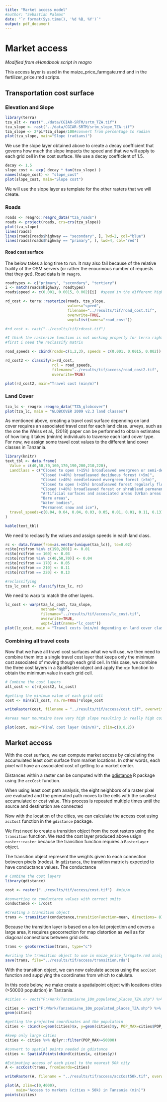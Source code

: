 ```yaml
---
title: "Market access model"
#author: "Sebastian Palmas"
date: "`r format(Sys.time(), '%d %B, %Y')`"
output: pdf_document
---
```


# Market access

*Modified from eHandbook script in reagro* 

This access layer is used in the maize_price_farmgate.rmd and in the fertilizer_price.rmd scripts.

## Transportation cost surface 
### Elevation and Slope

```r
library(terra)
tza_alt <- rast("../data/CGIAR-SRTM/srtm_TZA.tif")
tza_slope <- rast("../data/CGIAR-SRTM/srtm_slope_TZA.tif")
tza_slope <- 2*pi*tza_slope/100#convert from percentage to radian
plot(tza_slope, main="Slope (radians)")
```

We use the slope layer obtained above to create a decay coefficient that governs how much the slope impacts the speed and that we will apply to each grid cell in the cost surface. We use a decay coefficient of 1.5.

```r
decay <- 1.5
slope_cost <- exp( decay * tan(tza_slope) )
names(slope_cost) <- "slope_cost"
plot(slope_cost, main="Slope cost")
```

We will use the slope layer as template for the other rasters that we will create.


### Roads


```r
roads <- reagro::reagro_data("tza_roads")
roads <- project(roads, crs=crs(tza_slope))
plot(tza_slope)
lines(roads)
lines(roads[roads$highway == "secondary", ], lwd=2, col="blue")
lines(roads[roads$highway == "primary", ], lwd=4, col="red")
```

#### Road cost surface

The below takes a long time to run. It may also fail because of the relative fraility of the OSM servers (or rather the enourmous number of requests that they get). Road data is in `reagro`.


```r
roadtypes <- c("primary", "secondary", "tertiary")
i <- match(roads$highway, roadtypes)
roads$speed <- c(0.001, 0.0015, 0.002)[i]  #speed in the different highways (min/m)

rd_cost <- terra::rasterize(roads, tza_slope,
                            values="speed",
                            filename="../results/tif/road_cost.tif",
                            overwrite=TRUE,
                            wopt=list(names="road_cost"))

#rd_cost <- rast("../results/tif/rdcost.tif")

#I think the rasterize function is not working properly for terra right now. I'll reclassify manually.
#first i need the reclassify matrix

road_speeds <- cbind(roads=c(1,2,3), speeds = c(0.001, 0.0015, 0.002))

rd_cost2 <- classify(x=rd_cost,
                     rcl = road_speeds,
                     filename="../results/tif/access/road_cost2.tif",
                     overwrite=TRUE)

plot(rd_cost2, main="Travel cost (min/m)")
```


### Land Cover

```r
tza_lc <- reagro::reagro_data("TZA_globcover")
plot(tza_lc, main = "GLOBCOVER 2009 v2.3 land classes")
```

As mentioned above, creating a travel cost surface depending on land cover requires an associated travel cost for each land class. urveys, such as the one the Weiss et al., (2018) paper can be performed to obtain estimates of how long it takes (min/m) individuals to traverse each land cover type. For now, we assign some travel cost values to the different land cover classes in Tanzania.

```r
library(knitr)
text_tbl <- data.frame(
  Value = c(40,50,70,160,170,190,200,210,220),
  LandClass = c("Closed to open (>15%) broadleaved evergreen or semi-deciduous forest (>5m)",
                "Closed (>40%) broadleaved deciduous forest (>5m)",
                "Closed (>40%) needleleaved evergreen forest (>5m)",
                "Closed to open (>15%) broadleaved forest regularly flooded (semi-permanently or temporarily) - Fresh or brackish water",
                "Closed (>40%) broadleaved forest or shrubland permanently flooded - Saline or brackish water",
                "Artificial surfaces and associated areas (Urban areas >50%)",
                "Bare areas",
                "Water bodies",
                "Permanent snow and ice"),
  travel_speeds=c(0.04, 0.04, 0.04, 0.03, 0.05, 0.01, 0.01, 0.11, 0.13)
)

kable(text_tbl)
```

We need to reclassify the values and assign speeds in each land class.

```r
rc <- data.frame(from=as.vector(unique(tza_lc)), to=0.02)
rc$to[rc$from %in% c(190,200)] <- 0.01
rc$to[rc$from == 160] <- 0.03
rc$to[rc$from %in% c(40,50,70)] <- 0.04
rc$to[rc$from == 170] <- 0.05
rc$to[rc$from == 210] <- 0.11
rc$to[rc$from == 220] <- 0.13

#reclassifying
tza_lc_cost <- classify(tza_lc, rc) 
```

We need to warp to match the other layers.

```r
lc_cost <- warp(tza_lc_cost, tza_slope,
                method="ngb",
                filename="../results/tif/access/lc_cost.tif",
                overwrite=TRUE,
                wopt=list(names="lc_cost"))
plot(lc_cost, main = "Travel costs (min/m) depending on land cover class")
```


### Combining all travel costs

Now that we have all travel cost surfaces what we will use, we then need to combine them into a single travel cost layer that keeps only the minimum cost associated of moving though each grid cell. In this case, we combine the three cost layers in a SpatRaster object and apply the `min` function to obtain the minimum value in each grid cell.

```r
# Combine the cost layers
all_cost <- c(rd_cost2, lc_cost)

#getting the minimum value of each grid cell
cost <- min(all_cost, na.rm=TRUE)*slope_cost

writeRaster(cost, filename = "../results/tif/access/cost.tif", overwrite=TRUE)

#areas near mountains have very high slope resulting in really high costs. I added a zlim value for better representation

plot(cost, main="Final cost layer (min/m)", zlim=c(0,0.2))
```


## Market access

With the cost surface, we can compute market access by calculating the accumulated least cost surface from market locations. In other words, each pixel will have an associated cost of getting to a market center.

Distances within a raster can be computed with the [gdistance](https://cran.r-project.org/web/packages/gdistance/index.html) R package using the  `accCost` function.

When using least cost path analysis, the eight neighbors of a raster pixel are evaluated and the generated path moves to the cells with the smallest accumulated or cost value. This process is repeated multiple times until the source and destination are connected

Now with the location of the cities, we can calculate the access cost using `accCost` function in the `gdistance` package.

We first need to create a transition object from the cost rasters using the `transition` function. We read the cost layer produced above usign `raster::raster` because the transition function requires a `RasterLayer` object.

The transition object represent the weights given to each connection between pixels (nodes). In `gdistance`, the transition matrix is expected to have conductance values. The conductance

```r
# Combine the cost layers
library(gdistance)

cost <- raster("../results/tif/access/cost.tif")  #min/m

#converting to conductance values with correct units
conductance <- 1/cost

#Creating a transition object 
trans <- transition(conductance,transitionFunction=mean, directions= 8)
```

Because the transition layer is based on a lon-lat projection and covers a large area, it requires geocorrection for map distortion as well as for diagonal connections between grid cells.
```r
trans <- geoCorrection(trans, type="c")

#writing the transition object to use in maize_price_farmgate.rmd analysis.
save(trans, file="../results/tif/access/transition.rda")


```

With the transition object, we can now calculate access using the `accCost` function and supplying the coordinates from which to calulate.  

In this code below, we make create a spatialpoint object with locations cities (>50000 population) in Tanzania.

```r
#cities <- vect("F:/Work/Tanzania/ne_10m_populated_places_TZA.shp") %>% project(crs=crs(tza_slope)) %>% as.data.frame()

cities <- vect("F:/Work/Tanzania/ne_10m_populated_places_TZA.shp") %>% project(crs=crs(tza_alt))
geom(cities)

#getting the projected coordinates and the populatoin
cities <- cbind(x=geom(cities)$x, y=geom(cities)$y, POP_MAX=cities$POP_MAX) %>% as.data.frame()

#keep only large cities
cities <- cities %>% dplyr::filter(POP_MAX>=50000)

#convert to spatial points needed in gdistance
cities <- SpatialPoints(cbind(cities$x, cities$y))

#Estimating access of each pixel to the nearest 50k city
A <- accCost(trans, fromCoords=cities) 

writeRaster(A, filename = "../results/tif/access/accCost50k.tif", overwrite=TRUE)

plot(A, zlim=c(0,4000),
     main="Access to markets (cities > 50k) in Tanzania (min)")
points(cities)

```
